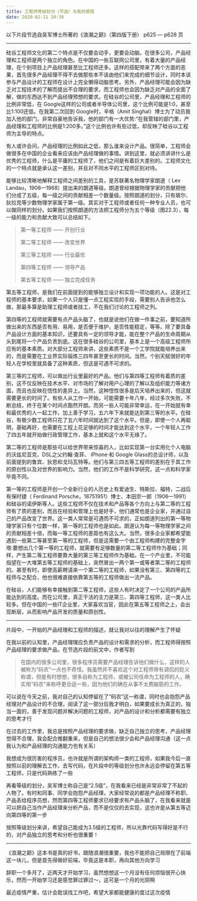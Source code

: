 ```yaml
---
title: 工程师等级划分（节选）与我的感悟
date: 2020-02-11 20:30
---
```


以下片段节选自吴军博士所著的《浪潮之巅》（第四版下册） p625 — p628 页

---

硅谷工程师文化的第二个特点是不仅要会动手，更要会动脑。在很多公司，产品经理和工程师是两个独立的角色。在中国的一些互联网公司里，有着大量的产品经理，在个别项目上产品经理甚至比工程师还多。这样的搭配带来了两个方面的恶果，首先很多产品经理不得不去做那些本不该由他们来完成的细节设计，同时本该参与产品设计的工程师在设计上完全懒得动脑思考。另外，产品经理可能会因为缺乏对工程技术的了解而提出不合理的要求，而工程师也会因为缺乏对产品的全面了解，做的东西达不到产品经理预想的要求。在硅谷的公司里，产品经理和工程师的比例非常低，在 Google这样的公司或者半导体公司里，这个比例可能是1:0，甚至比1:100还低。在我第二次回到 Google时，辛格（Amit Singhal）博士为了动员我加入他的部门，非常自豪地告诉我，他的部门有一大优势:“在我管辖的部门里，产品经理和工程师的比例是1:200多。”这个比例也许有些过低，却反映了硅谷以工程师为主导的特点。

有人或许会问，产品经理的比例如此之低，那么谁来设计产品。很简单，工程师会做很多在中国的企业看来应该由产品经理做的事情。讲到这里，就必须讲讲什么是优秀的工程师，什么是平庸的工程师了，他们之间是有着巨大差别的。工程师文化的一个特点就是承认这一差别，并且对不同水平的工程师区别对待。

能够比较清晰地解释工程师之间差别的工具，是苏联著名物理学家朗道（ Lev Landau，1908—1968）提出来的朗道等级。朗道曾经根据物理学家的贡献把他们分成了五级，每一级之间的贡献相差一个数量级。按照朗道的划分，只有玻尔、狄拉克等少数物理学家属于第一级。其实对于工程师或者任何一种专业人员，也可以做同样的划分。如果我们按照朗道的方法把工程师分为五个等级（图22.3），每一级的能力和贡献大致可以总结如下。

> 第一等工程师 —— 开创行业
>
> 第二等工程师 —— 改变世界
>
> 第三等工程师 —— 行业最优
>
> 第四等工程师 —— 领导产品
>
> 第五等工程师 —— 独立完成任务

第五等工程师，是我们在前面提到的能够独立设计和实现一项功能的人。这是对工程师的基本要求，如果一个人只是懂一点工程实现的手段，需要别人告诉他怎么做，那最多算是助理工程师或者技工，不在我们讨论的工程师之列。

第四等的工程师就需要有点产品头脑了，也就是说他们在做一件事之前，要知道所做出来的东西是否有用、易用，是否便于维护，是否性能稳定，等等。除了要具备产品设计方面的基本知识，还要具有一定的领导才能，能在整个产品的生命周期从头到尾将一个产品负责到底。这在很多硅谷的公司里，基本上是一个高级工程师所应有的基本素质。对大部分工程师来讲，这些素质不是一个工学院就能培养出来的，而是需要在工业界实际锻炼三四年甚至更长的时间。当然，个别天赋很好的年轻人在学校里就具备了这种素质，但这是可遇不可求的。

第三等的工程师，可以做出行业里最好的产品。他们与第四等工程师有着质的差别，这不仅反映在技术水平、对市场的了解对用户心理的了解以及组织能力等诸方面，而且也反映在悟性的差异上。当然，这种悟性很多是后天培养出来的，但这就需要更长的时间了。有些人从工作一开始，可能需要十年八年，经过多次失败，不断总结，终于在某个时间点豁然开朗。而另一些人可能非常幸运，在一开始就有幸和最优秀的人一起工作，加上善于学习，五六年下来就能达到第三等的水平。在硅谷，有极少数工程师只花了五六年时间就达到了这个水平。但是，即使一个人再聪明，基础再好，也需要在工程上花足够的时间才能达到这个水平，一个年轻人工作了四五年就开始做行政管理工作，基本上就和这个水平无缘了。

第二等的工程师是那些可以给世界带来惊喜的人，比如实现第一台实用化个人电脑的沃兹尼亚克、DSL之父约翰·查菲、 iPhone·和 Google Glass的总设计师，以及前面提到的鲁宾、狄恩和戈玛瓦特等。他们与第三四五等工程师的差别在于其工作的原创性以及对世界的影响力。当然，他们的工作不是科学研究，这一点和科学家毕竟不同。

第一等的工程师是开创一个全新行业的人历史上有爱迪生、特斯拉、福特，二战后有保时捷（ Ferdinand Porsche，18751951）博士、本田宗一郎（1906—1991）和硅谷的诺伊斯等人。这些工程师不仅在技术和产品等各个方向上与第二等的工程师有了质的差别，而且在经验和管理上也是好手，他们通常也是企业家，并通过自己的产品改变了世界。这一类人常常是可遇而不可求的，正如朗道列出的第一等物理学家只有个位数一样，第一等的工程师也是如此。朗道认为每一等物理学家之间的贡献相差十倍，而每一等工程师的差距也有这么大。当然，很多企业家都希望能遇到一些第二等甚至第一等的工程师，但是这需要一个由工程师构建的完整金字塔:要想出几个第一等的工程师，就需要有足够数量的第二等工程师作为基础；同样，产生第二等工程师要靠大量的第三等工程师作为基础。在一个产业里，不可能指望在一大堆第五等工程师的基础上，突然冒出一两个第一或等者第二等的工程师的。甚至有时，即使高薪聘请来一个第二等的工程师，如果没有第三、第四等的工程师与之配合，他也很难直接依靠第五等的工程师做出一流产品。

在硅谷，人们能够有幸接触到第二等工程师，这些人有时决定了一个公司的产品所能达到的高度。而在公司里，真正干活的主力是第三、第四等工程师，这一类人比较多。但在中国的一些IT企业里，大家喜欢当官，因此在第五等工程师之上，会出现断层，从而影响产品开发的质量和原创性。

---

片段中，一开始的产品经理和工程师的描述，就让我对以往的理解产生了怀疑

在我以前的认知里，产品经理理应负责产品的设计和需求的分析，而工程师得按照产品经理的要求做产品，在节选片段的前文中，作者写到

> 在国内的很多公司里，很多程序员需要产品经理告诉他们做什么，这样的人被称为“码农”一点也不奇怪。我虽然并不喜欢这个对工程师带有调侃的贬义称谓，但是有时想想，很多自称为工程师，或被公司任命为工程师的人，确实用“码农”来称呼更合适一些，因为他们的确在从事不太费脑筋的工作。

可以说在今天之前，我对自己的认知停留在了“码农”这一称谓，同时也会抱怨产品经理对产品设计的不合理，阅读了这一部分后我才明白，如果要成长为真正的，独当一面的，善于发现问题并解决问题的工程师，对产品的设计和分析都需要有独立的思考才行

在过去的工作里，我总是按照产品经理的要求做，缺乏自己独立的思考，产品经理觉得不合理，我会配合推翻重来，但是自己的想法很少会和产品经理沟通（这一点我认为和产品经理的沟通能力也有关系）

我想成为很厉害的程序员，也许就是所谓的架构师一类的工程师，如果我今后一直按照以前的理解去工作，去写代码，在片段中的等级划分也许永远会停留在第五等工程师，只是代码熟练了一些

再看等级的划分，吴军博士称自己是“2.5级”，在我看来已经是非常非常了不起的人物了。有时和同事、同学会抱怨产品经理，大家经常说的都是产品经理不称职、产品丢给程序员想，然而第四等工程师要求已经要求有产品头脑了，在我看来就是可以把自己当作产品经理来分析产品，而不是仅仅的去实现，这也许是从第五等迈向第四等的第一步

按照等级划分来讲，希望自己能成为3.5级的工程师，所以光靠代码写得好是不行的，对产品独立的思考和分析也很重要！

---

《浪潮之巅》这本书是真的好书，跟随浪潮很重要，我也不能把自己局限在了前端这一块儿，但是首先得做好前端，毕竟这是本职，再向其他方向学习

辞职一个多月了，近两天才开始学习，虽然想想这一个月没有任何烦恼很开心快乐，然而一开始学习还是感觉罪过罪过～，这可是一个月的光阴啊

最近疫情严重，估计会耽误找工作吧，希望大家都能健康的度过这次疫情
